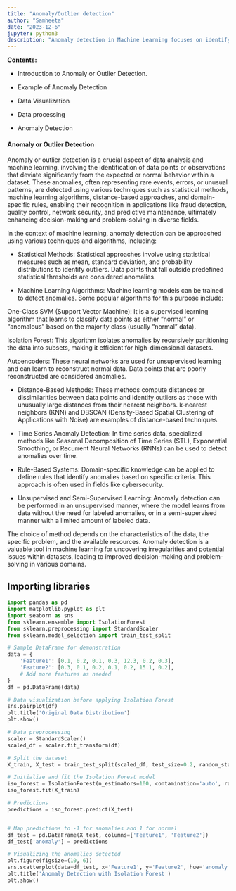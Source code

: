 ```yaml
---
title: "Anomaly/Outlier detection"
author: "Samheeta"
date: "2023-12-6"
jupyter: python3
description: "Anomaly detection in Machine Learning focuses on identifying rare or unusual instances in data that significantly differ from the majority of normal observations, aiding in the detection of outliers or irregular patterns."
---
```


**Contents:**

-   Introduction to Anomaly or Outlier Detection.

-   Example of Anomaly Detection 

-   Data Visualization

-   Data processing

-   Anomaly Detection

#### **Anomaly or Outlier Detection**

Anomaly or outlier detection is a crucial aspect of data analysis and machine learning, involving the identification of data points or observations that deviate significantly from the expected or normal behavior within a dataset. These anomalies, often representing rare events, errors, or unusual patterns, are detected using various techniques such as statistical methods, machine learning algorithms, distance-based approaches, and domain-specific rules, enabling their recognition in applications like fraud detection, quality control, network security, and predictive maintenance, ultimately enhancing decision-making and problem-solving in diverse fields.

In the context of machine learning, anomaly detection can be approached using various techniques and algorithms, including:

- Statistical Methods: Statistical approaches involve using statistical measures such as mean, standard deviation, and probability distributions to identify outliers. Data points that fall outside predefined statistical thresholds are considered anomalies.

- Machine Learning Algorithms: Machine learning models can be trained to detect anomalies. Some popular algorithms for this purpose include:

One-Class SVM (Support Vector Machine): It is a supervised learning algorithm that learns to classify data points as either "normal" or "anomalous" based on the majority class (usually "normal" data).

Isolation Forest: This algorithm isolates anomalies by recursively partitioning the data into subsets, making it efficient for high-dimensional datasets.

Autoencoders: These neural networks are used for unsupervised learning and can learn to reconstruct normal data. Data points that are poorly reconstructed are considered anomalies.

- Distance-Based Methods: These methods compute distances or dissimilarities between data points and identify outliers as those with unusually large distances from their nearest neighbors. k-nearest neighbors (KNN) and DBSCAN (Density-Based Spatial Clustering of Applications with Noise) are examples of distance-based techniques.

- Time Series Anomaly Detection: In time series data, specialized methods like Seasonal Decomposition of Time Series (STL), Exponential Smoothing, or Recurrent Neural Networks (RNNs) can be used to detect anomalies over time.

- Rule-Based Systems: Domain-specific knowledge can be applied to define rules that identify anomalies based on specific criteria. This approach is often used in fields like cybersecurity.

- Unsupervised and Semi-Supervised Learning: Anomaly detection can be performed in an unsupervised manner, where the model learns from data without the need for labeled anomalies, or in a semi-supervised manner with a limited amount of labeled data.

The choice of method depends on the characteristics of the data, the specific problem, and the available resources. Anomaly detection is a valuable tool in machine learning for uncovering irregularities and potential issues within datasets, leading to improved decision-making and problem-solving in various domains.

## Importing libraries

```python

import pandas as pd
import matplotlib.pyplot as plt
import seaborn as sns
from sklearn.ensemble import IsolationForest
from sklearn.preprocessing import StandardScaler
from sklearn.model_selection import train_test_split

```


```python
# Sample DataFrame for demonstration
data = {
    'Feature1': [0.1, 0.2, 0.1, 0.3, 12.3, 0.2, 0.3],
    'Feature2': [0.3, 0.1, 0.2, 0.1, 0.2, 15.1, 0.2],
    # Add more features as needed
}
df = pd.DataFrame(data)

```

```python
# Data visualization before applying Isolation Forest
sns.pairplot(df)
plt.title('Original Data Distribution')
plt.show()

```

```python
# Data preprocessing
scaler = StandardScaler()
scaled_df = scaler.fit_transform(df)

```
```python

# Split the dataset
X_train, X_test = train_test_split(scaled_df, test_size=0.2, random_state=42)

```
```python

# Initialize and fit the Isolation Forest model
iso_forest = IsolationForest(n_estimators=100, contamination='auto', random_state=42)
iso_forest.fit(X_train)
```

```python
# Predictions
predictions = iso_forest.predict(X_test)



```

```python

# Map predictions to -1 for anomalies and 1 for normal
df_test = pd.DataFrame(X_test, columns=['Feature1', 'Feature2'])
df_test['anomaly'] = predictions
```

```python

# Visualizing the anomalies detected
plt.figure(figsize=(10, 6))
sns.scatterplot(data=df_test, x='Feature1', y='Feature2', hue='anomaly', palette={-1:'red', 1:'blue'})
plt.title('Anomaly Detection with Isolation Forest')
plt.show()
```
